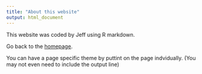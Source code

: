 ```yaml
---
title: "About this website"
output: html_document
---
```


This website was coded by Jeff using R markdown. 


Go back to the [homepage](index.html).


You can have a page specific theme by puttint on the page indvidually. (You may not even need to include the output line)